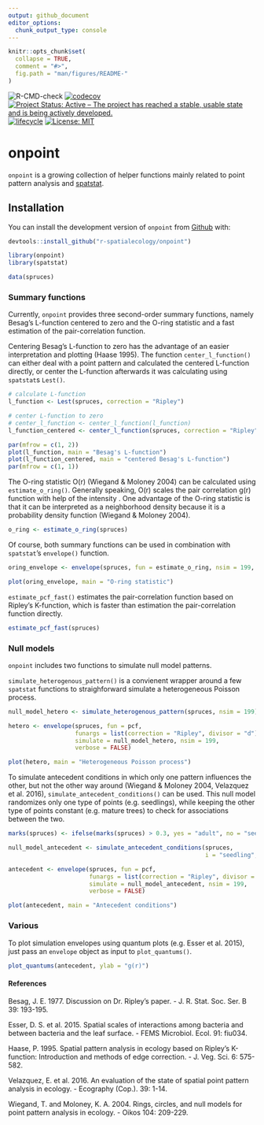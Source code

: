 ```yaml
---
output: github_document
editor_options: 
  chunk_output_type: console
---
```


<!-- README.md is generated from README.Rmd. Please edit that file -->

```r
knitr::opts_chunk$set(
  collapse = TRUE,
  comment = "#>",
  fig.path = "man/figures/README-"
)
```

<!-- badges: start -->

![R-CMD-check](https://github.com/r-spatialecology/onpoint/workflows/R-CMD-check/badge.svg)
[![codecov](https://codecov.io/gh/r-spatialecology/onpoint/branch/master/graph/badge.svg)](https://codecov.io/gh/r-spatialecology/onpoint)
[![Project Status: Active – The project has reached a stable, usable state and is being actively developed.](https://www.repostatus.org/badges/latest/active.svg)](https://www.repostatus.org/#active)
[![lifecycle](https://img.shields.io/badge/lifecycle-experimental-orange.svg)](https://www.tidyverse.org/lifecycle/#experimental)
[![License: MIT](https://img.shields.io/badge/License-MIT-yellow.svg)](https://opensource.org/licenses/MIT)

<!-- badges: end -->

# onpoint

`onpoint` is a growing collection of helper functions mainly related to point pattern analysis and [spatstat](http://spatstat.org/).

## Installation

You can install the development version of `onpoint` from [Github](https://github.com/r-spatialecology/onpoint) with:

```r
devtools::install_github("r-spatialecology/onpoint")
```

```r
library(onpoint)
library(spatstat)

data(spruces)
```

### Summary functions 

Currently, `onpoint` provides three second-order summary functions, namely Besag's L-function centered to zero and the O-ring statistic and a fast estimation of the pair-correlation function. 

Centering Besag's L-function to zero has the advantage of an easier interpretation and plotting (Haase 1995). The function `center_l_function()` can either deal with a point pattern and calculated the centered L-function directly, or center the L-function afterwards it was calculating using `spatstat`s `Lest()`.

```r
# calculate L-function
l_function <- Lest(spruces, correction = "Ripley")

# center L-function to zero
# center_l_function <- center_l_function(l_function)
l_function_centered <- center_l_function(spruces, correction = "Ripley")
```

```r
par(mfrow = c(1, 2))
plot(l_function, main = "Besag's L-function")
plot(l_function_centered, main = "centered Besag's L-function")
par(mfrow = c(1, 1))
```

The O-ring statistic O(r) (Wiegand & Moloney 2004) can be calculated using `estimate_o_ring()`. Generally speaking, O(r) scales the pair correlation g(r) function with help of the intensity \eqn{\lambda}. One advantage of the O-ring statistic is that it can be interpreted as a neighborhood density because it is a probability density function (Wiegand & Moloney 2004).

```r
o_ring <- estimate_o_ring(spruces)
```

Of course, both summary functions can be used in combination with `spatstat`'s `envelope()` function.

```r
oring_envelope <- envelope(spruces, fun = estimate_o_ring, nsim = 199, verbose = FALSE)
```

```r
plot(oring_envelope, main = "O-ring statistic")
```

`estimate_pcf_fast()` estimates the pair-correlation function based on Ripley's K-function, which is faster than estimation the pair-correlation function directly.

```r
estimate_pcf_fast(spruces)
```

### Null models 

`onpoint` includes two functions to simulate null model patterns. 

`simulate_heterogenous_pattern()` is a convienent wrapper around a few `spatstat` functions to straighforward simulate a heterogeneous Poisson process.

```r
null_model_hetero <- simulate_heterogenous_pattern(spruces, nsim = 199)

hetero <- envelope(spruces, fun = pcf, 
                   funargs = list(correction = "Ripley", divisor = "d"),
                   simulate = null_model_hetero, nsim = 199, 
                   verbose = FALSE)
```

```r
plot(hetero, main = "Heterogeneous Poisson process")
```

To simulate antecedent conditions in which only one pattern influences the other, but not the other way around (Wiegand & Moloney 2004, Velazquez et al. 2016), `simulate_antecedent_conditions()` can be used. This null model randomizes only one type of points (e.g. seedlings), while keeping the other type of points constant (e.g. mature trees) to check for associations between the two.

```r
marks(spruces) <- ifelse(marks(spruces) > 0.3, yes = "adult", no = "seedling")

null_model_antecedent <- simulate_antecedent_conditions(spruces, 
                                                        i = "seedling", j = "adult", nsim = 199)

antecedent <- envelope(spruces, fun = pcf, 
                       funargs = list(correction = "Ripley", divisor = "d"),
                       simulate = null_model_antecedent, nsim = 199, 
                       verbose = FALSE)
```

```r
plot(antecedent, main = "Antecedent conditions")
```

### Various

To plot simulation envelopes using quantum plots (e.g. Esser et al. 2015), just pass an `envelope` object as input to `plot_quantums()`.

```r
plot_quantums(antecedent, ylab = "g(r)")
```

#### References
Besag, J. E. 1977. Discussion on Dr. Ripley's paper. - J. R. Stat. Soc. Ser. B 39: 193-195.

Esser, D. S. et al. 2015. Spatial scales of interactions among bacteria and between bacteria and the leaf surface. - FEMS Microbiol. Ecol. 91: fiu034.

Haase, P. 1995. Spatial pattern analysis in ecology based on Ripley's K-function: Introduction and methods of edge correction. - J. Veg. Sci. 6: 575-582.

Velazquez, E. et al. 2016. An evaluation of the state of spatial point pattern analysis in ecology. - Ecography (Cop.). 39: 1-14.

Wiegand, T. and Moloney, K. A. 2004. Rings, circles, and null models for point pattern analysis in ecology. - Oikos 104: 209-229.


